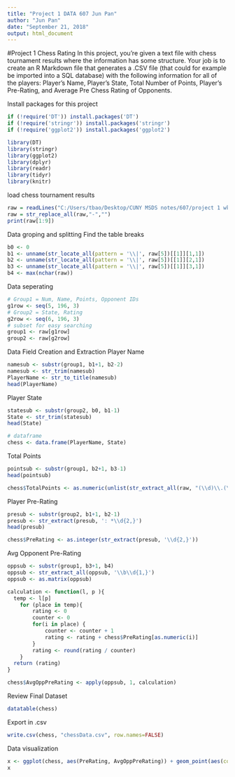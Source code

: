 ---
title: "Project 1 DATA 607 Jun Pan"
author: "Jun Pan"
date: "September 21, 2018"
output: html_document
---

#Project 1 Chess Rating
In this project, you're given a text file with chess tournament results where the information has some structure.  Your job is to create an R Markdown file that generates a .CSV file (that could for example be imported into a SQL database) with the following information for all of the players: Player's Name, Player's State, Total Number of Points, Player's Pre-Rating, and Average Pre Chess Rating of Opponents.

Install packages for this project
```{r}
if (!require('DT')) install.packages('DT')
if (!require('stringr')) install.packages('stringr')
if (!require('ggplot2')) install.packages('ggplot2')
```

```{r}
library(DT)
library(stringr)
library(ggplot2)
library(dplyr)
library(readr)
library(tidyr)
library(knitr)
```


load chess tournament results
```{r}
raw = readLines("C:/Users/tbao/Desktop/CUNY MSDS notes/607/project 1 wk4/tournamentinfo.txt")
raw = str_replace_all(raw,"-","") 
print(raw[1:9])
```


Data groping and splitting
Find the table breaks
```{r}
b0 <- 0
b1 <- unname(str_locate_all(pattern = '\\|', raw[5])[[1]][1,1])
b2 <- unname(str_locate_all(pattern = '\\|', raw[5])[[1]][2,1])
b3 <- unname(str_locate_all(pattern = '\\|', raw[5])[[1]][3,1])
b4 <- max(nchar(raw))
```

Data seperating
```{r}
# Group1 = Num, Name, Points, Opponent IDs
g1row <- seq(5, 196, 3)
# Group2 = State, Rating
g2row <- seq(6, 196, 3)
# subset for easy searching
group1 <- raw[g1row]
group2 <- raw[g2row]
```

Data Field Creation and Extraction
Player Name
```{r}
namesub <- substr(group1, b1+1, b2-2)
namesub <- str_trim(namesub)
PlayerName <- str_to_title(namesub)
head(PlayerName)
```

Player State
```{r}
statesub <- substr(group2, b0, b1-1)
State <- str_trim(statesub)
head(State)
```

```{r}
# dataframe
chess <- data.frame(PlayerName, State)
```


Total Points
```{r}
pointsub <- substr(group1, b2+1, b3-1)
head(pointsub)
```

```{r}
chess$TotalPoints <- as.numeric(unlist(str_extract_all(raw, "(\\d)\\.(\\d)")))
```

Player Pre-Rating
```{r}
presub <- substr(group2, b1+1, b2-1)
presub <- str_extract(presub, ': *\\d{2,}')
head(presub)
```

```{r}
chess$PreRating <- as.integer(str_extract(presub, '\\d{2,}'))
```

Avg Opponent Pre-Rating
```{r}
oppsub <- substr(group1, b3+1, b4)
oppsub <- str_extract_all(oppsub, '\\b\\d{1,}')
oppsub <- as.matrix(oppsub)

calculation <- function(l, p ){
  temp <- l[p]
    for (place in temp){
        rating <- 0
        counter <- 0
        for(i in place) {
            counter <- counter + 1
            rating <- rating + chess$PreRating[as.numeric(i)]
        }
        rating <- round(rating / counter)
    }
  return (rating)
}

chess$AvgOppPreRating <- apply(oppsub, 1, calculation)
```

Review Final Dataset
```{r}
datatable(chess)
```

Export in .csv
```{r}
write.csv(chess, "chessData.csv", row.names=FALSE)
```

Data visualization
```{r}
x <- ggplot(chess, aes(PreRating, AvgOppPreRating)) + geom_point(aes(color=TotalPoints)) + ggtitle("Pre-Rating VS Avg Opponent Pre-Rating by Total Points Gained")
x
```



